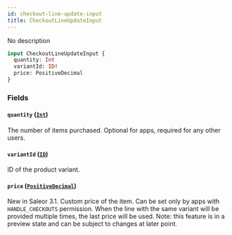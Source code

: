 ```yaml
---
id: checkout-line-update-input
title: CheckoutLineUpdateInput
---
```



No description

```graphql
input CheckoutLineUpdateInput {
  quantity: Int
  variantId: ID!
  price: PositiveDecimal
}
```


### Fields

#### `quantity` ([`Int`](../../../developer/api-reference/scalars/int))

The number of items purchased. Optional for apps, required for any other users.


#### `variantId` ([`ID`](../../../developer/api-reference/scalars/id))

ID of the product variant.


#### `price` ([`PositiveDecimal`](../../../developer/api-reference/scalars/positive-decimal))

New in Saleor 3.1. Custom price of the item. Can be set only by apps with `HANDLE_CHECKOUTS` permission. When the line with the same variant will be provided multiple times, the last price will be used. Note: this feature is in a preview state and can be subject to changes at later point.




